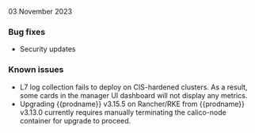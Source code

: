 03 November 2023

### Bug fixes

- Security updates

### Known issues

- L7 log collection fails to deploy on CIS-hardened clusters. As a result, some cards in the manager UI dashboard will not display any metrics.
- Upgrading {{prodname}} v3.15.5 on Rancher/RKE from {{prodname}} v3.13.0 currently requires manually terminating the calico-node container for upgrade to proceed.
